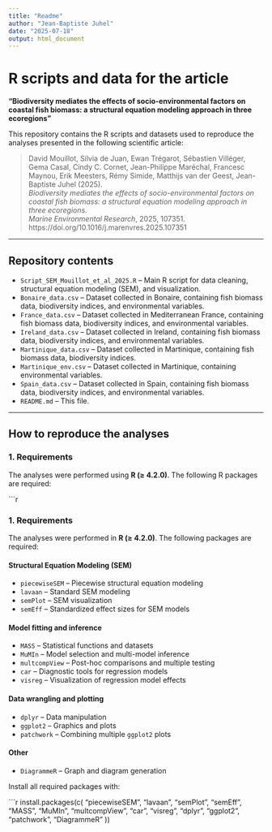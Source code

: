---
title: "Readme"
author: "Jean-Baptiste Juhel"
date: "2025-07-18"
output: html_document
---
# R scripts and data for the article  
**"Biodiversity mediates the effects of socio-environmental factors on coastal fish biomass: a structural equation modeling approach in three ecoregions"**

This repository contains the R scripts and datasets used to reproduce the analyses presented in the following scientific article:

> David Mouillot, Silvia de Juan, Ewan Trégarot, Sébastien Villéger, Gema Casal,
Cindy C. Cornet, Jean-Philippe Maréchal, Francesc Maynou, Erik Meesters, Rémy Simide,
Matthijs van der Geest, Jean-Baptiste Juhel (2025).  
> *Biodiversity mediates the effects of socio-environmental factors on coastal fish biomass: a structural equation modeling approach in three ecoregions.*  
> *Marine Environmental Research*, 2025, 107351.  
> https://doi.org/10.1016/j.marenvres.2025.107351

---

## Repository contents

- `Script_SEM_Mouillot_et_al_2025.R` – Main R script for data cleaning, structural equation modeling (SEM), and visualization.
- `Bonaire_data.csv` – Dataset collected in Bonaire, containing fish biomass data, biodiversity indices, and environmental variables.
- `France_data.csv` – Dataset collected in Mediterranean France, containing fish biomass data, biodiversity indices, and environmental variables.
- `Ireland_data.csv` – Dataset collected in Ireland, containing fish biomass data, biodiversity indices, and environmental variables.
- `Martinique_data.csv` – Dataset collected in Martinique, containing fish biomass data, biodiversity indices.
- `Martinique_env.csv` – Dataset collected in Martinique, containing environmental variables.
- `Spain_data.csv` – Dataset collected in Spain, containing fish biomass data, biodiversity indices, and environmental variables.
- `README.md` – This file.

---

## How to reproduce the analyses

### 1. Requirements

The analyses were performed using **R (≥ 4.2.0)**. The following R packages are required:

```r

### 1. Requirements

The analyses were performed in **R (≥ 4.2.0)**. The following packages are required:

#### Structural Equation Modeling (SEM)
- `piecewiseSEM` – Piecewise structural equation modeling  
- `lavaan` – Standard SEM modeling  
- `semPlot` – SEM visualization  
- `semEff` – Standardized effect sizes for SEM models

#### Model fitting and inference
- `MASS` – Statistical functions and datasets  
- `MuMIn` – Model selection and multi-model inference  
- `multcompView` – Post-hoc comparisons and multiple testing  
- `car` – Diagnostic tools for regression models  
- `visreg` – Visualization of regression model effects

#### Data wrangling and plotting
- `dplyr` – Data manipulation  
- `ggplot2` – Graphics and plots  
- `patchwork` – Combining multiple `ggplot2` plots

#### Other
- `DiagrammeR` – Graph and diagram generation

Install all required packages with:

```r
install.packages(c(
  "piecewiseSEM", "lavaan", "semPlot", "semEff",
  "MASS", "MuMIn", "multcompView", "car", "visreg",
  "dplyr", "ggplot2", "patchwork", "DiagrammeR"
))
